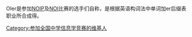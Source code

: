 OIer是参加[[全国青少年信息学奥林匹克联赛|NOIP]]及[[全国青少年信息学奥林匹克竞赛|NOI]]比赛的选手们自称，是根据英语构词法中单词加er后缀表职业所合成得。
[[Category:参加全国中学信息学竞赛的维基人|Category:参加全国中学信息学竞赛的维基人]]